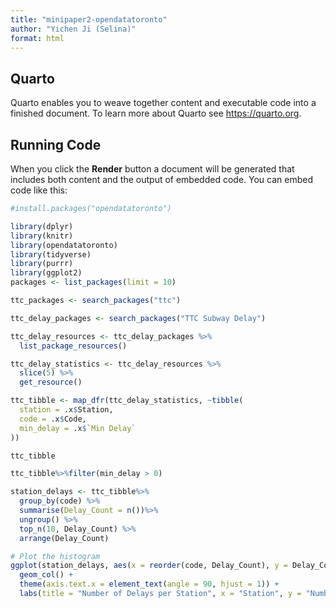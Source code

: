 ```yaml
---
title: "minipaper2-opendatatoronto"
author: "Yichen Ji (Selina)"
format: html
---
```


## Quarto

Quarto enables you to weave together content and executable code into a finished document. To learn more about Quarto see <https://quarto.org>.

## Running Code

When you click the **Render** button a document will be generated that includes both content and the output of embedded code. You can embed code like this:

```r
#install.packages("opendatatoronto")
```


```r
library(dplyr)
library(knitr)
library(opendatatoronto)
library(tidyverse)
library(purrr)
library(ggplot2)
packages <- list_packages(limit = 10)

ttc_packages <- search_packages("ttc")

ttc_delay_packages <- search_packages("TTC Subway Delay")

ttc_delay_resources <- ttc_delay_packages %>%
  list_package_resources()

ttc_delay_statistics <- ttc_delay_resources %>%
  slice(5) %>%
  get_resource()

ttc_tibble <- map_dfr(ttc_delay_statistics, ~tibble(
  station = .x$Station,
  code = .x$Code,
  min_delay = .x$`Min Delay`
))

ttc_tibble

ttc_tibble%>%filter(min_delay > 0)

station_delays <- ttc_tibble%>%
  group_by(code) %>%
  summarise(Delay_Count = n())%>%
  ungroup() %>%
  top_n(10, Delay_Count) %>%
  arrange(Delay_Count)

# Plot the histogram
ggplot(station_delays, aes(x = reorder(code, Delay_Count), y = Delay_Count)) +
  geom_col() +
  theme(axis.text.x = element_text(angle = 90, hjust = 1)) +
  labs(title = "Number of Delays per Station", x = "Station", y = "Number of Delays")
```


